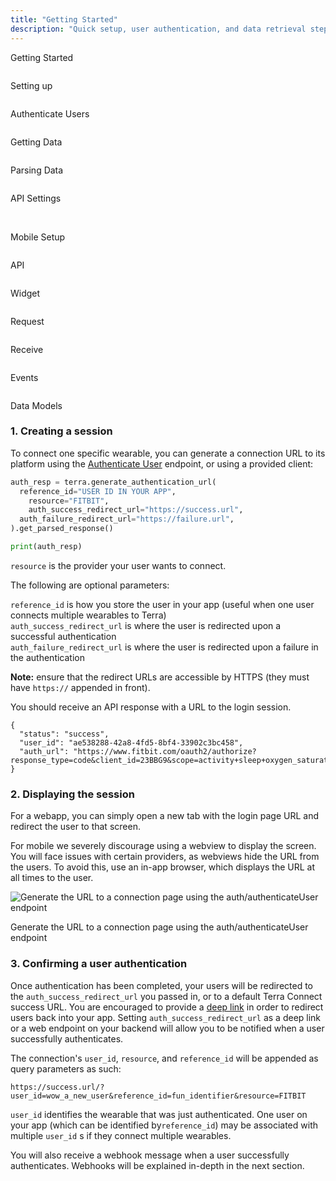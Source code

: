 ```yaml
---
title: "Getting Started"
description: "Quick setup, user authentication, and data retrieval steps"
---
```

Getting Started  
  
<img className="block" src="images/terradocs_s3_eu_west_2_amazonaws_com/_icons_getting_started.png" alt="" />

Setting up  
  
<img className="block" src="images/terradocs_s3_eu_west_2_amazonaws_com/_icons_install_on_backend.png" alt="" />

Authenticate Users  
  
<img className="block" src="images/terradocs_s3_eu_west_2_amazonaws_com/_icons_authenticate_users.png" alt="" />

Getting Data  
  
<img className="block" src="images/terradocs_s3_eu_west_2_amazonaws_com/_icons_receive_data.png" alt="" />

Parsing Data  
  
<img className="block" src="images/terradocs_s3_eu_west_2_amazonaws_com/_icons_understand_our_data.png" alt="" />

API Settings  
  
<img className="block" src="images/terradocs_s3_eu_west_2_amazonaws_com/_icons_customise_terra.png" alt="" />

<img className="block" src="images/terradocs_s3_eu_west_2_amazonaws_com/_icons_manage_integrations.png" alt="" />  
  
Mobile Setup

<img className="block" src="images/terradocs_s3_eu_west_2_amazonaws_com/_icons_api_data_models.png" alt="" />  
  
API

<img className="block" src="images/terradocs_s3_eu_west_2_amazonaws_com/_icons_widget.png" alt="" />  
  
Widget

<img className="block" src="images/terradocs_s3_eu_west_2_amazonaws_com/_icons_historical_data.png" alt="" />  
  
Request

<img className="block" src="images/terradocs_s3_eu_west_2_amazonaws_com/_icons_new_data.png" alt="" />  
  
Receive

<img className="block" src="images/terradocs_s3_eu_west_2_amazonaws_com/_icons_event_types.png" alt="" />  
  
Events

<img className="block" src="images/terradocs_s3_eu_west_2_amazonaws_com/_icons_api_data_models.png" alt="" />  
  
Data Models

### 1\. Creating a session

To connect one specific wearable, you can generate a connection URL to its platform using the [Authenticate User](/reference/authenticate-user)
 endpoint, or using a provided client:

```python
auth_resp = terra.generate_authentication_url(
  reference_id="USER ID IN YOUR APP",
	resource="FITBIT",
	auth_success_redirect_url="https://success.url",
  auth_failure_redirect_url="https://failure.url",
).get_parsed_response()

print(auth_resp)

```

`resource` is the provider your user wants to connect.

The following are optional parameters:

`reference_id` is how you store the user in your app (useful when one user connects multiple wearables to Terra)  
`auth_success_redirect_url` is where the user is redirected upon a successful authentication  
`auth_failure_redirect_url` is where the user is redirected upon a failure in the authentication

**Note:** ensure that the redirect URLs are accessible by HTTPS (they must have `https://` appended in front).

You should receive an API response with a URL to the login session.

```
{
  "status": "success",
  "user_id": "ae538288-42a8-4fd5-8bf4-33902c3bc458",
  "auth_url": "https://www.fitbit.com/oauth2/authorize?response_type=code&client_id=23BBG9&scope=activity+sleep+oxygen_saturation+settings+location+cardio_fitness+respiratory_rate+weight+heartrate+nutrition+profile+electrocardiogram+temperature&state=Qo882bdoTlZ6bE34PmCJDV8L67Wo4g"
}

```

### 2\. Displaying the session

For a webapp, you can simply open a new tab with the login page URL and redirect the user to that screen.

For mobile we severely discourage using a webview to display the screen. You will face issues with certain providers, as webviews hide the URL from the users. To avoid this, use an in-app browser, which displays the URL at all times to the user.

<img className="block" src="images/files_readme_io/_f8b5a2d_image.png" alt="Generate the URL to a connection page using the auth/authenticateUser endpoint" />

Generate the URL to a connection page using the auth/authenticateUser endpoint

### 3\. Confirming a user authentication

Once authentication has been completed, your users will be redirected to the `auth_success_redirect_url` you passed in, or to a default Terra Connect success URL. You are encouraged to provide a [deep link](https://developer.apple.com/ios/universal-links/)
 in order to redirect users back into your app. Setting `auth_success_redirect_url` as a deep link or a web endpoint on your backend will allow you to be notified when a user successfully authenticates.

The connection's `user_id`, `resource`, and `reference_id` will be appended as query parameters as such:

`https://success.url/?user_id=wow_a_new_user&reference_id=fun_identifier&resource=FITBIT`

`user_id` identifies the wearable that was just authenticated. One user on your app (which can be identified by`reference_id`) may be associated with multiple `user_id` s if they connect multiple wearables.

You will also receive a webhook message when a user successfully authenticates. Webhooks will be explained in-depth in the next section.


